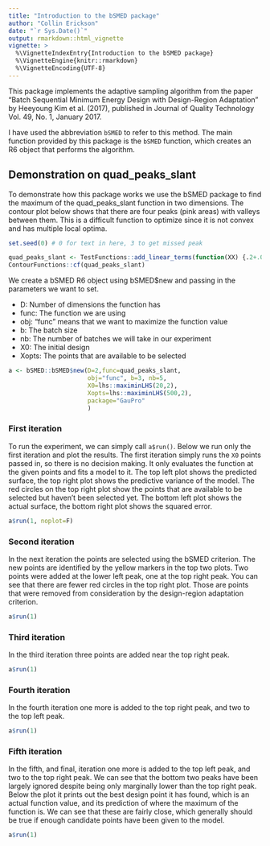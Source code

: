 ```yaml
---
title: "Introduction to the bSMED package"
author: "Collin Erickson"
date: "`r Sys.Date()`"
output: rmarkdown::html_vignette
vignette: >
  %\VignetteIndexEntry{Introduction to the bSMED package}
  %\VignetteEngine{knitr::rmarkdown}
  %\VignetteEncoding{UTF-8}
---
```


This package implements the adaptive sampling algorithm from the
paper "Batch Sequential Minimum Energy Design with Design-Region Adaptation" by
Heeyoung Kim et al. (2017), published in Journal of Quality Technology Vol. 49,
No. 1, January 2017.

I have used the abbreviation `bSMED` to refer to this method. The main function provided by this package is the `bSMED` function, which creates an R6 object that performs the algorithm.


## Demonstration on quad_peaks_slant

To demonstrate how this package works we use the bSMED package to find the maximum of the quad_peaks_slant function in two dimensions. The contour plot below shows that there are four peaks (pink areas) with valleys between them. This is a difficult function to optimize since it is not convex and has multiple local optima.


```r
set.seed(0) # 0 for text in here, 3 to get missed peak
```

```r
quad_peaks_slant <- TestFunctions::add_linear_terms(function(XX) {.2+.015*TestFunctions::add_zoom(TestFunctions::rastrigin, scale_low = c(.4,.4), scale_high = c(.6,.6))(XX)^.9}, coeffs = c(.02,.01))
ContourFunctions::cf(quad_peaks_slant)

```

We create a bSMED R6 object using bSMED$new and passing in the parameters we want to set.

- D: Number of dimensions the function has
- func: The function we are using
- obj: "func" means that we want to maximize the function value
- b: The batch size
- nb: The number of batches we will take in our experiment
- X0: The initial design
- Xopts: The points that are available to be selected

```r
a <- bSMED::bSMED$new(D=2,func=quad_peaks_slant,
                      obj="func", b=3, nb=5,
                      X0=lhs::maximinLHS(20,2),
                      Xopts=lhs::maximinLHS(500,2),
                      package="GauPro"
                      )

```

### First iteration

To run the experiment, we can simply call `a$run()`. Below we run only the first iteration and plot the results. The first iteration simply runs the `X0` points passed in, so there is no decision making. It only evaluates the function at the given points and fits a model to it. The top left plot shows the predicted surface, the top right plot shows the predictive variance of the model. The red circles on the top right plot show the points that are available to be selected but haven't been selected yet. The bottom left plot shows the actual surface, the bottom right plot shows the squared error.

```r
a$run(1, noplot=F)
```

### Second iteration

In the next iteration the points are selected using the bSMED criterion. The new points are identified by the yellow markers in the top two plots. 
Two points were added at the lower left peak, one at the top right peak.
You can see that there are fewer red circles in the top right plot. Those are points that were removed from consideration by the design-region adaptation criterion.

```r
a$run(1)
```

### Third iteration

In the third iteration three points are added near the top right peak.

```r
a$run(1)
```


### Fourth iteration

In the fourth iteration one more is added to the top right peak, and two to the top left peak.

```r
a$run(1)
```


### Fifth iteration

In the fifth, and final, iteration one more is added to the top left peak, and two to the top right peak.
We can see that the bottom two peaks have been largely ignored despite being only marginally lower than the top right peak.
Below the plot it prints out the best design point it has found, which is an actual function value, and its prediction of where the maximum of the function is. We can see that these are fairly close, which generally should be true if enough candidate points have been given to the model.

```r
a$run(1)
```

